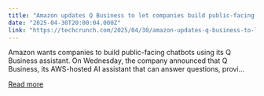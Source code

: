 ```yaml
---
title: "Amazon updates Q Business to let companies build public-facing chatbots"
date: "2025-04-30T20:00:04.000Z"
link: "https://techcrunch.com/2025/04/30/amazon-updates-q-business-to-let-companies-build-public-facing-chatbots/"
---
```


Amazon wants companies to build public-facing chatbots using its Q Business assistant. On Wednesday, the company announced that Q Business, its AWS-hosted AI assistant that can answer questions, provi...

[Read more](https://techcrunch.com/2025/04/30/amazon-updates-q-business-to-let-companies-build-public-facing-chatbots/)
